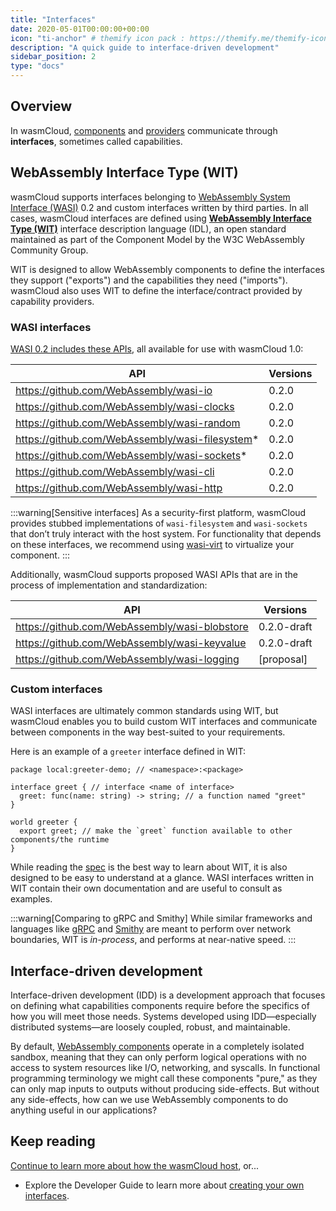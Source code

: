 ```yaml
---
title: "Interfaces"
date: 2020-05-01T00:00:00+00:00
icon: "ti-anchor" # themify icon pack : https://themify.me/themify-icons
description: "A quick guide to interface-driven development"
sidebar_position: 2
type: "docs"
---
```


## Overview

In wasmCloud, [components](/docs/1.0/concepts/components) and [providers](/docs/1.0/concepts/providers) communicate through **interfaces**, sometimes called capabilities.

## WebAssembly Interface Type (WIT)

wasmCloud supports interfaces belonging to [WebAssembly System Interface (WASI)](https://wasi.dev/) 0.2 and custom interfaces written by third parties. In all cases, wasmCloud interfaces are defined using [**WebAssembly Interface Type (WIT)**](https://github.com/WebAssembly/component-model/blob/main/design/mvp/WIT.md) interface description language (IDL), an open standard maintained as part of the Component Model by the W3C WebAssembly Community Group. 

WIT is designed to allow WebAssembly components to define the interfaces they support ("exports") and the capabilities they need ("imports"). wasmCloud also uses WIT to define the interface/contract provided by capability providers.

### WASI interfaces

[WASI 0.2 includes these APIs](https://github.com/WebAssembly/WASI/tree/main/preview2#wasi-preview-2-contents), all available for use with wasmCloud 1.0:

| API                                             | Versions |
| ------------------------------------------------| -------- |
| https://github.com/WebAssembly/wasi-io          | 0.2.0    |
| https://github.com/WebAssembly/wasi-clocks      | 0.2.0    |
| https://github.com/WebAssembly/wasi-random      | 0.2.0    |
| https://github.com/WebAssembly/wasi-filesystem* | 0.2.0    |
| https://github.com/WebAssembly/wasi-sockets*    | 0.2.0    |
| https://github.com/WebAssembly/wasi-cli         | 0.2.0    |
| https://github.com/WebAssembly/wasi-http        | 0.2.0    |

:::warning[Sensitive interfaces]
As a security-first platform, wasmCloud provides stubbed implementations of `wasi-filesystem` and `wasi-sockets` that don’t truly interact with the host system. For functionality that depends on these interfaces, we recommend using [wasi-virt](https://github.com/bytecodealliance/wasi-virt) to virtualize your component.
:::

Additionally, wasmCloud supports proposed WASI APIs that are in the process of implementation and standardization:

| API                                            | Versions       |
| ---------------------------------------------- | --------       |
| https://github.com/WebAssembly/wasi-blobstore  | 0.2.0-draft    |
| https://github.com/WebAssembly/wasi-keyvalue   | 0.2.0-draft    |
| https://github.com/WebAssembly/wasi-logging    | [proposal]     | 

### Custom interfaces

WASI interfaces are ultimately common standards using WIT, but wasmCloud enables you to build custom WIT interfaces and communicate between components in the way best-suited to your requirements. 

Here is an example of a `greeter` interface defined in WIT:

```wit
package local:greeter-demo; // <namespace>:<package>

interface greet { // interface <name of interface>
  greet: func(name: string) -> string; // a function named "greet"
}

world greeter {
  export greet; // make the `greet` function available to other components/the runtime
}
```

While reading the [spec][wit-spec] is the best way to learn about WIT, it is also designed to be easy to understand at a glance. WASI interfaces written in WIT contain their own documentation and are useful to consult as examples.

:::warning[Comparing to gRPC and Smithy]
While similar frameworks and languages like [gRPC][grpc] and [Smithy][smithy] are meant to perform over network boundaries, WIT is *in-process*, and performs at near-native speed.
:::

## Interface-driven development

Interface-driven development (IDD) is a development approach that focuses on defining what capabilities components require before the specifics of how you will meet those needs. Systems developed using IDD&mdash;especially distributed systems&mdash;are loosely coupled, robust, and maintainable.

By default, [WebAssembly components](/docs/1.0/concepts/components) operate in a completely isolated sandbox, meaning that they can only perform logical operations with no access to system resources like I/O, networking, and syscalls. In functional programming terminology we might call these components "pure," as they can only map inputs to outputs without producing side-effects. But without any side-effects, how can we use WebAssembly components to do anything useful in our applications?

## Keep reading

[Continue to learn more about how the wasmCloud host](/docs/1.0/concepts/hosts), or...

- Explore the Developer Guide to learn more about [creating your own interfaces](/docs/1.0/developer/interfaces).


[wit-spec]: https://github.com/WebAssembly/component-model/blob/main/design/mvp/WIT.md
[wiki-idl]: https://en.wikipedia.org/wiki/Interface_description_language
[smithy]: https://smithy.io
[grpc]: https://grpc.io/
